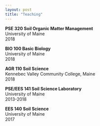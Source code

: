 ```yaml
---
layout: post
title: "Teaching"
---
```


**PSE 320 Soil Organic Matter Management**  
University of Maine  
2018

**BIO 100 Basic Biology**  
University of Maine  
2018

**AGR 110 Soil Science**  
Kennebec Valley Community College, Maine  
2018

**PSE/EES 141 Soil Science Laboratory**  
University of Maine  
2013-2018	

**EES 140 Soil Science**  
University of Maine  
2017
